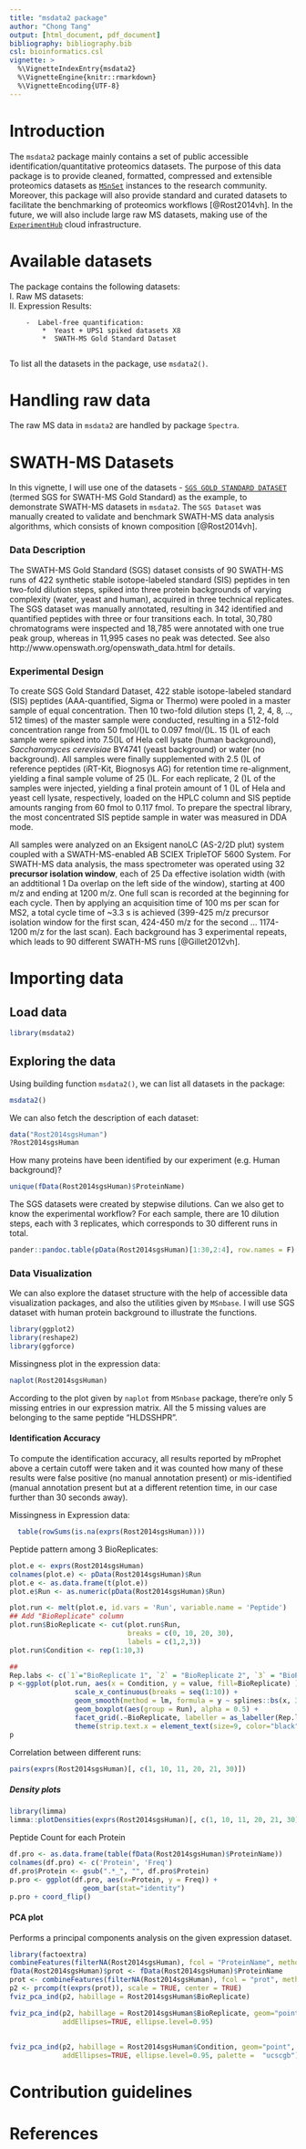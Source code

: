 ```yaml
---
title: "msdata2 package"
author: "Chong Tang"
output: [html_document, pdf_document]
bibliography: bibliography.bib
csl: bioinformatics.csl
vignette: >
  %\VignetteIndexEntry{msdata2}
  %\VignetteEngine{knitr::rmarkdown}
  %\VignetteEncoding{UTF-8}
---
```

# Introduction
The `msdata2` package mainly contains a set of public accessible identification/quantitative proteomics datasets. The purpose of this data package is to provide cleaned, formatted, compressed and extensible proteomics datasets as [`MSnSet`](https://www.rdocumentation.org/packages/MSnbase/versions/1.20.7/topics/MSnSet-class) instances to the research community. Moreover, this package will also provide standard and curated datasets to facilitate the benchmarking of proteomics workflows [@Rost2014vh]. In the future, we will also include large raw MS datasets, making use of the [`ExperimentHub`](http://bioconductor.org/packages/release/bioc/html/ExperimentHub.html) cloud infrastructure.

# Available datasets
The package contains the following datasets:    
    I. Raw MS datasets:    
    II. Expression Results:  
    
        -  Label-free quantification:  
            *  Yeast + UPS1 spiked datasets X8  
            *  SWATH-MS Gold Standard Dataset 
            
To list all the datasets in the package, use `msdata2()`.  

# Handling raw data
The raw MS data in `msdata2` are handled by package `Spectra`. 

# SWATH-MS Datasets
In this vignette, I will use one of the datasets - [`SGS GOLD STANDARD DATASET`](http://compms.org/resources/reference-data/50)  (termed SGS for SWATH-MS
Gold Standard) as the example, to demonstrate SWATH-MS datasets in `msdata2`. The `SGS Dataset` was manually created to validate and benchmark SWATH-MS data analysis algorithms, which consists of known composition [@Rost2014vh].  

### Data Description
The SWATH-MS Gold Standard (SGS) dataset consists of 90 SWATH-MS runs of 422 synthetic stable isotope-labeled standard (SIS) peptides in ten two-fold dilution steps, spiked into three protein backgrounds of varying complexity (water, yeast and human), acquired in three technical replicates. The SGS dataset was manually annotated, resulting in 342 identified and quantified peptides with three or four transitions each. In total, 30,780 chromatograms were inspected and 18,785 were annotated with one true peak group, whereas in 11,995 cases no peak was detected. See also http://www.openswath.org/openswath_data.html for details.  


### Experimental Design
To create SGS Gold Standard Dataset, 422 stable isotope-labeled standard (SIS) peptides (AAA-quantified, Sigma or Thermo) were pooled in a master sample of equal concentration. Then 10 two-fold dilution steps (1, 2, 4, 8, .., 512 times) of the master sample were conducted, resulting in a 512-fold concentration range from 50 fmol/\(\mu\)L to 0.097 fmol/\(\mu\)L. 15 \(\mu\)L of each sample were spiked into 7.5\(\mu\)L of Hela cell lysate (human background), _Saccharomyces cerevisiae_ BY4741 (yeast background) or water (no background). All samples were finally supplemented with 2.5 \(\mu\)L of reference peptides (iRT-Kit, Biognosys AG) for retention time re-alignment, yielding a final sample volume of 25 \(\mu\)L. For each replicate, 2 \(\mu\)L of the samples were injected, yielding a final protein amount of 1 \(\mu\)L of Hela and yeast cell lysate, respectively, loaded on the HPLC column and SIS peptide amounts ranging from 60 fmol to 0.117 fmol. To prepare the spectral library, the most concentrated SIS peptide sample in water was measured in DDA mode.

All samples were analyzed on an Eksigent nanoLC (AS-2/2D plut) system coupled with a SWATH-MS-enabled AB SCIEX TripleTOF 5600 System. For SWATH-MS data analysis, the mass spectrometer was operated using 32 __precursor isolation window__, each of 25 Da effective isolation width (with an addtitional 1 Da overlap on the left side of the window), starting at 400 m/z and ending at 1200 m/z. One full scan is recorded at the beginning for each cycle. Then by applying an acquisition time of 100 ms per scan for MS2, a total cycle time of ~3.3 s is achieved (399-425 m/z precursor isolation window for the first scan, 424-450 m/z for the second ... 1174-1200 m/z for the last scan). Each background has 3 experimental repeats, which leads to 90 different SWATH-MS runs [@Gillet2012vh].


# Importing data
## Load data
```r
library(msdata2)
```
## Exploring the data
Using building function `msdata2()`, we can list all datasets in the package: 
```r
msdata2()
```
We can also fetch the description of each dataset:
```r
data("Rost2014sgsHuman")
?Rost2014sgsHuman
```
How many proteins have been identified by our experiment (e.g. Human background)?
```r
unique(fData(Rost2014sgsHuman)$ProteinName)
```
The SGS datasets were created by stepwise dilutions. Can we also get to know the experimental workflow? For each sample, there are 10 dilution steps, each with 3 replicates, which corresponds to 30 different runs in total.  
```r
pander::pandoc.table(pData(Rost2014sgsHuman)[1:30,2:4], row.names = F)
```

### Data Visualization
We can also explore the dataset structure with the help of accessible data visualization packages, and also the utilities given by `MSnbase`. I will use SGS dataset with human protein background to illustrate the functions.  
```r
library(ggplot2)
library(reshape2)
library(ggforce)
```

Missingness plot in the expression data:
```r
naplot(Rost2014sgsHuman)
```
According to the plot given by `naplot` from `MSnbase` package, there're only 5 missing entries in our expression matrix. All the 5 missing values are belonging to the same peptide "HLDSSHPR".  

#### Identification Accuracy
To compute the identification accuracy, all results reported by mProphet above a certain cutoff were taken and it was counted how many of these results were false positive (no manual annotation present) or mis-identified (manual annotation present but at a different retention time, in our case further than 30 seconds away).

Missingness in Expression data:
```r
  table(rowSums(is.na(exprs(Rost2014sgsHuman))))
```

Peptide pattern among 3 BioReplicates:
```r
plot.e <- exprs(Rost2014sgsHuman)
colnames(plot.e) <- pData(Rost2014sgsHuman)$Run
plot.e <- as.data.frame(t(plot.e))
plot.e$Run <- as.numeric(pData(Rost2014sgsHuman)$Run)

plot.run <- melt(plot.e, id.vars = 'Run', variable.name = 'Peptide')
## Add "BioReplicate" column
plot.run$BioReplicate <- cut(plot.run$Run,
                             breaks = c(0, 10, 20, 30),
                             labels = c(1,2,3))
plot.run$Condition <- rep(1:10,3)

##
Rep.labs <- c(`1`="BioReplicate 1", `2` = "BioReplicate 2", `3` = "BioReplicate 3")
p <-ggplot(plot.run, aes(x = Condition, y = value, fill=BioReplicate) ) +
                scale_x_continuous(breaks = seq(1:10)) +
                geom_smooth(method = lm, formula = y ~ splines::bs(x, 3), se = FALSE, show.legend = FALSE, color="darkred") +
                geom_boxplot(aes(group = Run), alpha = 0.5) +
                facet_grid(.~BioReplicate, labeller = as_labeller(Rep.labs)) +
                theme(strip.text.x = element_text(size=9, color="black", face="bold"))
p
```

Correlation between different runs:
```r
pairs(exprs(Rost2014sgsHuman)[, c(1, 10, 11, 20, 21, 30)]) 
```


##### Density plots
```r
library(limma)
limma::plotDensities(exprs(Rost2014sgsHuman)[, c(1, 10, 11, 20, 21, 30)], legend = "topright") 
```

Peptide Count for each Protein
```r
df.pro <- as.data.frame(table(fData(Rost2014sgsHuman)$ProteinName))
colnames(df.pro) <- c('Protein', 'Freq')
df.pro$Protein <- gsub(".*_", "", df.pro$Protein)
p.pro <- ggplot(df.pro, aes(x=Protein, y = Freq)) + 
                  geom_bar(stat="identity")
p.pro + coord_flip()
```

#### PCA plot
Performs a principal components analysis on the given expression dataset.
```r
library(factoextra)
combineFeatures(filterNA(Rost2014sgsHuman), fcol = "ProteinName", method = "robust")
fData(Rost2014sgsHuman)$prot <- fData(Rost2014sgsHuman)$ProteinName
prot <- combineFeatures(filterNA(Rost2014sgsHuman), fcol = "prot", method = "robust")
p2 <- prcomp(t(exprs(prot)), scale = TRUE, center = TRUE)
fviz_pca_ind(p2, habillage = Rost2014sgsHuman$BioReplicate)
```

```r
fviz_pca_ind(p2, habillage = Rost2014sgsHuman$BioReplicate, geom="point",
             addEllipses=TRUE, ellipse.level=0.95)
```

##
```r
fviz_pca_ind(p2, habillage = Rost2014sgsHuman$Condition, geom="point",
             addEllipses=TRUE, ellipse.level=0.95, palette =  "ucscgb")
```

# Contribution guidelines


# References

